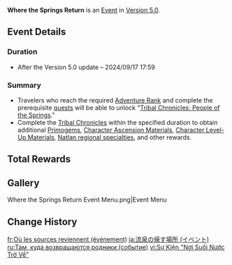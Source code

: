 {{About|the [[Version 5.0]] event|the [[Tribal Chronicles]]: [[People of the Springs]] quests|Where the Springs Return}}
{{Event
|name              = Where the Springs Return
|image             = Where the Springs Return Event.png
|type              = In-Game
|group             = Story Quest
|time_known        = yes
|time_start        = 2024-08-28 11:00:00
|time_start_offset = GMT+8
|time_end          = 2024-09-17 17:59:59
|link              = https://www.hoyolab.com/article/32490648
}}
{{Description|Since the People of the Springs was first established, an ancient legend has circulated within the tribe &mdash; a mysterious island, situated in a rarely visited Domain, promises astonishing wealth and unparalleled glory to those who reach it.<br>Yet, however tempting it might sound, this bounty is far from easily attained. In all their history, only a handful have ever managed to reach this island. It is said that even the top guides from the People of the Springs are unable to guarantee passage through all the trials that must first be passed.<br>But naturally, for someone whose adventures have already taken them across five nations, the opportunity to take up such a challenge is too good to simply pass up.<br>Yet, before you can embark on this journey, it seems that there is a "condition that must be met"...}}

'''Where the Springs Return''' is an [[Event]] in [[Version 5.0]].

==Event Details==
===Duration===
* After the Version 5.0 update – 2024/09/17 17:59

===Summary===
* Travelers who reach the required [[Adventure Rank]] and complete the prerequisite [[quest]]s will be able to unlock "[[Tribal Chronicles: People of the Springs]]."
* Complete the [[Tribal Chronicles]] within the specified duration to obtain additional [[Primogem]]s, [[Character Ascension Material]]s, [[Character Level-Up Material]]s, [[Local Specialty (Natlan)|Natlan regional specialties]], and other rewards.

==Total Rewards==
{{Event Rewards
|Primogem                     = 60
|Varunada Lazurite Fragment   = 9
|Mark of the Binding Blessing = 6
|Sprayfeather Gill            = 30
|Warrior's Metal Whistle      = 12
|Sentry's Wooden Whistle      = 15
|sort = Primogem,Varunada Lazurite Fragment,Mark of the Binding Blessing,Sprayfeather Gill,Warrior's Metal Whistle,Sentry's Wooden Whistle
}}

==Gallery==
<gallery>
Where the Springs Return Event Menu.png|Event Menu
</gallery>

==Change History==
{{Change History|5.0}}

[[fr:Où les sources reviennent (événement)]]
[[ja:流泉の帰す場所 (イベント)]]
[[ru:Там, куда возвращаются родники (событие)]]
[[vi:Sự Kiện "Nơi Suối Nước Trở Về"]]